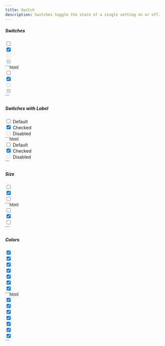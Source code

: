 ```yaml
---
title: Switch
description: Switches toggle the state of a single setting on or off.
---
```


##### Switches

<Example>
  <div slot="preview" class="flex gap-2">
    <div for="switchDefault" class="form-switch">
      <input class="form-check-input" type="checkbox" value="" id="switchDefault" />
    </div>
    <div for="switchChecked" class="form-switch">
      <input class="form-check-input" type="checkbox" value="" id="switchChecked" checked />
    </div>
    <div for="switchDisabled" class="form-switch">
      <input class="form-check-input" type="checkbox" value="" id="switchDisabled" disabled />
    </div>
    <div for="switchCheckedDisabled" class="form-switch">
      <input class="form-check-input" type="checkbox" value="" id="switchCheckedDisabled" disabled checked />
    </div>
  </div>
  <div slot="code">
    ```html
    <div for="switchDefault" class="form-switch">
      <input class="form-check-input" type="checkbox" value="" id="switchDefault" />
    </div>
    <div for="switchChecked" class="form-switch">
      <input class="form-check-input" type="checkbox" value="" id="switchChecked" checked />
    </div>
    <div for="switchDisabled" class="form-switch">
      <input class="form-check-input" type="checkbox" value="" id="switchDisabled" disabled />
    </div>
    <div for="switchCheckedDisabled" class="form-switch">
      <input class="form-check-input" type="checkbox" value="" id="switchCheckedDisabled" disabled checked />
    </div>
    ```
  </div>
</Example>

##### Switches with Label

<Example>
  <div slot="preview" class="space-y-2">
    <div for="switchLabel" class="form-check form-switch">
      <input class="form-check-input" type="checkbox" value="" id="switchLabel" />
      <label for="switchLabel" class="form-check-label">Default</label>
    </div>
    <div for="switchCheckedLabel" class="form-check form-switch">
      <input class="form-check-input" type="checkbox" value="" id="switchCheckedLabel" checked />
      <label for="switchCheckedLabel" class="form-check-label">Checked</label>
    </div>
    <div for="switchDisabledLabel" class="form-check form-switch">
      <input class="form-check-input" type="checkbox" value="" id="switchDisabledLabel" disabled />
      <label for="switchDisabledLabel" class="form-check-label">Disabled</label>
    </div>
  </div>
  <div slot="code">
    ```html
    <div for="switchLabel" class="form-check form-switch">
      <input class="form-check-input" type="checkbox" value="" id="switchLabel" />
      <label for="switchLabel" class="form-check-label">
        Default
      </label>
    </div>
    <div for="switchCheckedLabel" class="form-check form-switch">
      <input class="form-check-input" type="checkbox" value="" id="switchCheckedLabel" checked />
      <label for="switchCheckedLabel" class="form-check-label">
        Checked
      </label>
    </div>
    <div for="switchDisabledLabel" class="form-check form-switch">
      <input class="form-check-input" type="checkbox" value="" id="switchDisabledLabel" disabled />
      <label for="switchDisabledLabel" class="form-check-label">
        Disabled
      </label>
    </div>
    ```
  </div>
</Example>

##### Size

<Example>
  <div slot="preview" class="flex items-center gap-2">
    <div for="switchSmall" class="form-switch">
      <input class="form-check-input form-check-sm" type="checkbox" value="" id="switchSmall" />
    </div>
    <div for="switchMedium" class="form-switch">
      <input class="form-check-input" type="checkbox" value="" id="switchMedium" checked />
    </div>
    <div for="switchLarge" class="form-switch">
      <input class="form-check-input form-check-lg" type="checkbox" value="" id="switchLarge" />
    </div>
  </div>
  <div slot="code">
    ```html
    <div for="switchSmall" class="form-switch">
      <input class="form-check-input form-check-sm" type="checkbox" value="" id="switchSmall" />
    </div>
    <div for="switchMedium" class="form-switch">
      <input class="form-check-input" type="checkbox" value="" id="switchMedium" checked />
    </div>
    <div for="switchLarge" class="form-switch">
      <input class="form-check-input form-check-lg" type="checkbox" value="" id="switchLarge" />
    </div>
    ```
  </div>
</Example>

##### Colors

<Example>
  <div slot="preview" class="flex gap-2">
    <div for="switchPrimary" class="form-switch">
      <input class="form-check-input" type="checkbox" value="" id="switchPrimary" checked />
    </div>
    <div for="switchSecondary" class="form-switch">
      <input class="form-check-input form-check-secondary" type="checkbox" value="" id="switchSecondary" checked />
    </div>
    <div for="switchInfo" class="form-switch">
      <input class="form-check-input form-check-info" type="checkbox" value="" id="switchInfo" checked />
    </div>
    <div for="switchSuccess" class="form-switch">
      <input class="form-check-input form-check-success" type="checkbox" value="" id="switchSuccess" checked />
    </div>
    <div for="switchWarning" class="form-switch">
      <input class="form-check-input form-check-warning" type="checkbox" value="" id="switchWarning" checked />
    </div>
    <div for="switchDanger" class="form-switch">
      <input class="form-check-input form-check-danger" type="checkbox" value="" id="switchDanger" checked />
    </div>
    <div for="switchNeutral" class="form-switch">
      <input class="form-check-input form-check-neutral" type="checkbox" value="" id="switchNeutral" checked />
    </div>
  </div>
  <div slot="code">
    ```html
    <div for="switchPrimary" class="form-switch">
      <input class="form-check-input" type="checkbox" value="" id="switchPrimary" checked />
    </div>
    <div for="switchSecondary" class="form-switch">
      <input class="form-check-input form-check-secondary" type="checkbox" value="" id="switchSecondary" checked />
    </div>
    <div for="switchInfo" class="form-switch">
      <input class="form-check-input form-check-info" type="checkbox" value="" id="switchInfo" checked />
    </div>
    <div for="switchSuccess" class="form-switch">
      <input class="form-check-input form-check-success" type="checkbox" value="" id="switchSuccess" checked />
    </div>
    <div for="switchWarning" class="form-switch">
      <input class="form-check-input form-check-warning" type="checkbox" value="" id="switchWarning" checked />
    </div>
    <div for="switchDanger" class="form-switch">
      <input class="form-check-input form-check-danger" type="checkbox" value="" id="switchDanger" checked />
    </div>
    <div for="switchNeutral" class="form-switch">
      <input class="form-check-input form-check-neutral" type="checkbox" value="" id="switchNeutral" checked />
    </div>
    ```
  </div>
</Example>
